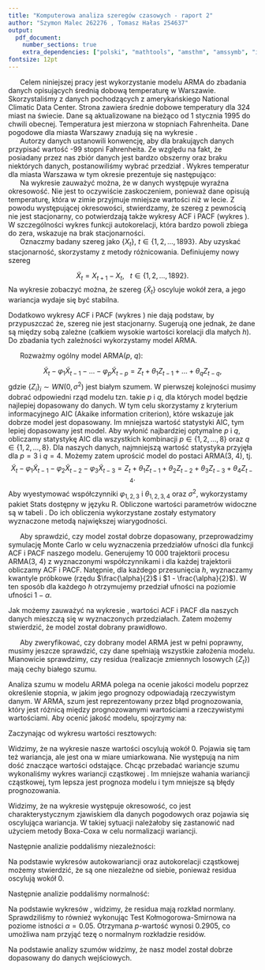 ```yaml
---
title: "Komputerowa analiza szeregów czasowych - raport 2"
author: "Szymon Malec 262276 , Tomasz Hałas 254637"
output:
  pdf_document: 
    number_sections: true
    extra_dependencies: ["polski", "mathtools", "amsthm", "amssymb", "icomma", "upgreek", "xfrac", "scrextend", "float", "tabularx", "hyperref", "caption", "enumitem", "titlesec"]
fontsize: 12pt
---
```


\renewcommand{\figurename}{Wykres}
\renewcommand{\tablename}{Tablica}
\raggedbottom
\titlelabel{ \thetitle.\quad}







\section{Wstęp}

|       Celem niniejszej pracy jest wykorzystanie modelu ARMA do zbadania danych opisujących średnią dobową temperaturę w Warszawie. Skorzystaliśmy z danych\footnote{https://academic.udayton.edu/kissock/http/Weather/default.htm} pochodzących z amerykańskiego National Climatic Data Center. Strona zawiera średnie dobowe temperatury dla 324 miast na świecie. Dane są aktualizowane na bieżąco od 1 stycznia 1995 do chwili obecnej. Temperatura jest mierzona w stopniach Fahrenheita. Dane pogodowe dla miasta Warszawy znadują się na wykresie \ref{fig:danePogodowe}.

\begin{figure}[H]
  \includegraphics{images/raw_data.pdf}
    \caption{Wykresy temperatury dla miasta Warszawa}
  \centering
  \label{fig:danePogodowe}
\end{figure}



\section{Opis danych}

|       Autorzy danych ustanowili konwencję, aby dla brakująych danych przypisać wartość -99 stopni Fahrenheita. Ze względu na fakt, że posiadany przez nas zbiór danych jest bardzo obszerny oraz braku niektórych danych, postanowiliśmy wybrać przedział \mbox{22.06.2002 -- 27.08.2007}.  Wykres temperatur dla miasta Warszawa w tym okresie prezentuje się następująco:


\begin{figure}[H]

  \includegraphics{images/range_data.pdf}
  \caption{Wykresy temperatury dla miasta Warszawa w latach 2002-2007.}
  \centering
  \label{fig:daneZakres}
\end{figure}


\section{Przygotowanie danych}

|       Na wykresie \ref{fig:daneZakres} zauważyć można, że w danych występuje wyraźna okresowość. Nie jest to oczywiście zaskoczeniem, ponieważ dane opisują temperaturę, która w zimie przyjmuje mniejsze wartości niż w lecie. Z powodu występującej okresowości, stwierdzamy, że szereg z pewnością nie jest stacjonarny, co potwierdzają także wykresy ACF i PACF (wykres \ref{raw_acf}). W szczególności wykres funkcji autokorelacji, która bardzo powoli zbiega do zera, wskazuje na brak stacjonarności.

\begin{figure}[H]
		\centering
		\includegraphics[width=\columnwidth]{images/raw_acf.pdf}
		\caption{Wykresy funkcji autokorelacji (ACF) i autokorelacji cząstkowej (PACF) dla surowych danych w zależności od przesunięcia $h$.}
    \label{raw_acf}
\end{figure}

|       Oznaczmy badany szereg jako $\{X_t\}, \ t \in \{1, 2, \dots, 1893\}$. Aby uzyskać stacjonarność, skorzystamy z metody różnicowania. Definiujemy nowy szereg
$$
  \tilde{X}_t = X_{t+1} - X_t, \ \ \ t \in \{1, 2, \dots, 1892\}.
$$
Na wykresie \ref{diff_temp} zobaczyć można, że szereg $\{\tilde{X}_t\}$ oscyluje wokół zera, a jego wariancja wydaje się być stabilna.

\begin{figure}[H]
		\centering
		\includegraphics[width=350pt]{images/diff_temp.pdf}
		\caption{Dane po zastosowaniu metody różnicowania.}
    \label{diff_temp}
\end{figure}

Dodatkowo wykresy ACF i PACF (wykres \ref{diff_acf}) nie dają podstaw, by przypuszczać że, szereg nie jest stacjonarny. Sugerują one jednak, że dane są między sobą zależne (całkiem wysokie wartości korelacji dla małych $h$). Do zbadania tych zależności wykorzystamy model ARMA.

\begin{figure}[H]
		\centering
		\includegraphics[width=\columnwidth]{images/diff_acf.pdf}
		\caption{Wykresy funkcji autokorelacji (ACF) i autokorelacji cząstkowej (PACF) dla danych po zastosowaniu metody różnicowania w zależności od przesunięcia $h$.}
    \label{diff_acf}
\end{figure}






\section{Dopasowanie modelu ARMA}

|       Rozważmy ogólny model ARMA($p$, $q$):
$$
  \tilde{X}_t - \varphi_1 \tilde{X}_{t-1} - ... - \varphi_p \tilde{X}_{t-p} = Z_t + \theta_1 Z_{t-1} + ... + \theta_q Z_{t-q},
$$
gdzie $\{Z_i\}_i \sim WN(0, \sigma^2)$ jest białym szumem. W pierwszej kolejności musimy dobrać odpowiedni rząd modelu tzn. takie $p$ i $q$, dla których model będzie najlepiej dopasowany do danych. W tym celu skorzystamy z kryterium informacyjnego AIC (Akaike information criterion), które wskazuje jak dobrze model jest dopasowany. Im mniejsza wartość statystyki AIC, tym lepiej dopasowany jest model. Aby wyłonić najbardziej optymalne $p$ i $q$, obliczamy statystykę AIC dla wszystkich kombinacji $p \in \{1, 2, ..., 8\}$ oraz $q \in \{1, 2, ..., 8\}$. Dla naszych danych, najmniejszą wartość statystyka przyjęła dla $p = 3$ i $q = 4$. Możemy zatem uprościć model do postaci ARMA(3, 4), tj.
$$
  \tilde{X}_t - \varphi_1 \tilde{X}_{t-1} - \varphi_2 \tilde{X}_{t-2} - \varphi_3 \tilde{X}_{t-3} = Z_t + \theta_1 Z_{t-1} + \theta_2 Z_{t-2} + \theta_3 Z_{t-3} + \theta_4 Z_{t-4}.
$$
Aby wyestymować współczynniki $\varphi_{1, 2, 3}$ i $\theta_{1, 2, 3, 4}$ oraz $\sigma^2$, wykorzystamy pakiet Stats dostępny w języku R. Obliczone wartości parametrów widoczne są w tabeli \ref{tab:coefs}. Do ich obliczenia wykorzystane zostały estymatory wyznaczone metodą największej wiarygodności.

\begin{table}[H]
		\centering
		\begin{tabular}{ |c|c| } 
			\hline
			Współczynnik & Wartość \\\hline
			$\hat{\varphi}_1$ & 0.1037 \\\hline
			$\hat{\varphi}_2$ & 0.0498 \\\hline
			$\hat{\varphi}_3$ & 0.1979 \\\hline
			$\hat{\theta}_1$ \vphantom{$1^{1^{1^1}}$} & -0.0583 \\\hline
			$\hat{\theta}_2$ \vphantom{$1^{1^{1^1}}$} & -0.2693 \\\hline
			$\hat{\theta}_3$ \vphantom{$1^{1^{1^1}}$} & -0.3274 \\\hline
			$\hat{\theta}_4$ \vphantom{$1^{1^{1^1}}$} & -0.0691 \\\hline
			$\hat{\sigma}^2$ \vphantom{$1^{1^{1^1}}$} & 16.5 \\\hline
		\end{tabular}
		\caption{Wartości współczynników badanego modelu ARMA(3, 4) wyznaczone za pomocą estymatorów największej wiarygodności.}
    \label{tab:coefs}
\end{table}

|       Aby sprawdzić, czy model został dobrze dopasowany, przeprowadzimy symulację Monte Carlo w celu wyznaczenia przedziałów ufności dla funkcji ACF i PACF naszego modelu. Generujemy 10 000 trajektorii procesu ARMA(3, 4) z wyznaczonymi współczynnikami i dla każdej trajektorii obliczamy ACF i PACF. Natępnie, dla każdego przesunięcia $h$, wyznaczamy kwantyle próbkowe (rzędu $\frac{\alpha}{2}$ i $1 - \frac{\alpha}{2}$). W ten sposób dla każdego $h$ otrzymujemy przedział ufności na poziomie ufności $1 - \alpha$.

\begin{figure}[H]
		\centering
		\includegraphics[width=\columnwidth]{images/conf_intervals.pdf}
		\caption{Wykresy ACF i PACF dla szeregu $\tilde{X}_t$ wraz z przedziałami ufności na poziomie ufności $1 - \alpha = 0.95$.}
    \label{fig:conf_intervals}
\end{figure}

Jak możemy zauważyć na wykresie \ref{fig:conf_intervals}, wartości ACF i PACF dla naszych danych mieszczą się w wyznaczonych przedziałach. Zatem możemy stwierdzić, że model został dobrany prawidłowo.






\section{Analiza szumu}

|       Aby zweryfikować, czy dobrany model ARMA jest w pełni poprawny, musimy jeszcze sprawdzić, czy dane spełniają wszystkie założenia modelu. Mianowicie sprawdzimy, czy residua (realizacje zmiennych losowych $\{Z_t\}$) mają cechy białego szumu.

Analiza szumu w modelu ARMA polega na ocenie jakości modelu poprzez określenie stopnia, w jakim jego prognozy odpowiadają rzeczywistym danym. W ARMA, szum jest reprezentowany przez błąd prognozowania, który jest różnicą między prognozowanymi wartościami a rzeczywistymi wartościami. Aby ocenić jakość modelu, spojrzymy na:

\begin{itemize}
  \item założenie dot. średniej (wykres wartości resztowych)
  \item założenie dot. wariancji (wykres wartości resztowych)
  \item założenie dot. niezależności (wykres ACF/PACF dla wartości resztowych)
  \item założenie dot. normalności rozkładu (dystrybuanta / gęstość / test KS).
\end{itemize}

Zaczynając od wykresu wartości resztowych:
\begin{figure}[H]
		\centering
		\includegraphics[width=\columnwidth]{images/res_data.pdf}
		\caption{Wykres wartości resztowych}
    \label{rest_data}
\end{figure}

Widzimy, że na wykresie \ref{rest_data} nasze wartości oscylują wokół 0. Pojawia się tam też wariancja, ale jest ona w miare umiarkowana. Nie występują na nim dość znaczące wartości odstające. Chcąc przebadać wariancje szumu wykonaliśmy wykres wariancji cząstkowej \ref{var_rest_data}. Im mniejsze wahania wariancji cząstkowej, tym lepsza jest prognoza modelu i tym mniejsze są błędy prognozowania.

\begin{figure}[H]
		\centering
		\includegraphics[width=\columnwidth]{images/var_res_data.pdf}
		\caption{Wykres wariancji cząstkowej dla $k=200$}
    \label{var_rest_data}
\end{figure}

Widzimy, że na wykresie \ref{var_rest_data} występuje okresowość, co jest charakterystycznym zjawiskiem dla danych pogodowych oraz pojawia się oscylująca wariancja. W takiej sytuacji należałoby się zastanowić nad użyciem metody Boxa-Coxa w celu normalizacji wariancji.

Następnie analizie poddaliśmy niezależności:

\begin{figure}[H]
		\centering
		\includegraphics[width=\columnwidth]{images/acf_res.pdf}
		\caption{Wykresy ACF i PACF dla wartości resztowych}
    \label{acf_rest_data}
\end{figure}

Na podstawie wykresów \ref{acf_rest_data} autokowariancji oraz autokorelacji cząstkowej możemy stwierdzić, że są one niezależne od siebie, ponieważ residua oscylują wokół 0. 


Następnie analizie poddaliśmy normalność:


\begin{figure}[H]
		\centering
		\includegraphics[width=\columnwidth]{images/des_res.pdf}
		\caption{Wykres gęstości residów}
    \label{den_data}
\end{figure}

\begin{figure}[H]
		\centering
		\includegraphics[width=\columnwidth]{images/dys_res.pdf}
		\caption{Wykres dystybuanty empirycznej i teoretycznej}
    \label{dys_data}
\end{figure}

Na podstawie wykresów \ref{den_data}, \ref{dys_data} widzimy, że residua mają rozkład normlany. Sprawdziliśmy to również wykonując Test Kołmogorowa-Smirnowa na poziome istności $\alpha=0.05$. Otrzymana $p$-wartość wynosi 0.2905, co umożliwa nam przyjąć tezę o normalnym rozkładzie residów.

\section{Podsumowanie}

  Na podstawie analizy szumów widzimy, że nasz model został dobrze dopasowany do danych wejściowych. 
